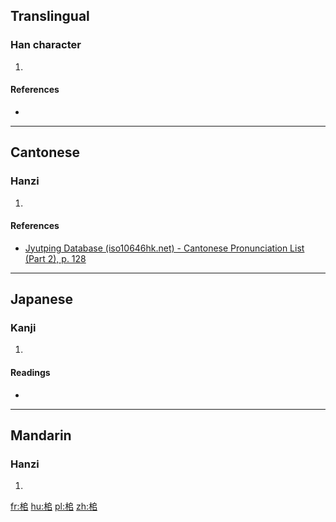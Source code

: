 ==Translingual==

===Han character===
{{Han char|rn=75|rad=木|as=06|sn=10|four=|canj=DHRR|ids=⿰木𠂤}}

# {{defn|Han|sort=木06}}

====References====
* {{Han ref|kx=0526.120|dkj=14781|hdz=21201.060|uh=6858|ud=26712}}

----

==Cantonese==

===Hanzi===
{{yue-hanzi|jyut=[[ceoi4]]|y=cheui4}}

# {{defn|lang=yue|sort=木06}}

====References====
* [http://www.iso10646hk.net/jp/document/download.jsp Jyutping Database (iso10646hk.net) - Cantonese Pronunciation List (Part 2), p. 128]

----

==Japanese==

===Kanji===
{{ja-kanji|grade=|rs=木06}}

# {{defn|lang=ja|sort=木06}}

====Readings====
* {{ja-readings|on=[[つい]] (tsui), [[すい]] (sui)|kun=[[しい]] (shii)}}

----

==Mandarin==

===Hanzi===
{{cmn-hanzi|pin=[[zhuì]] ([[zhui4]])|wg=chui<sup>4</sup>}}

# {{defn|lang=cmn|sort=木06}}

[[fr:桘]]
[[hu:桘]]
[[pl:桘]]
[[zh:桘]]